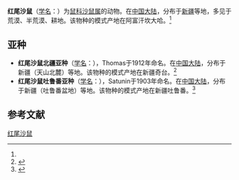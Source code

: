 {{Speciesbox
| name = 红尾沙鼠
| status = LC | status_system = IUCN3.1
| genus = Meriones
| species = erythrourus
| authority = (Gray, 1842)<ref name='id901'>{{cite web| url =http://www.bioinfo.cn/db05/BjdwSpecies.php?action=view&id=901| title =红尾沙鼠| work =《中国动物物种编目数据库》| publisher =中国科学院微生物研究所| author =中国科学院动物研究所| accessdate =2009-03-27| deadurl =yes| archiveurl =https://web.archive.org/web/20160305031020/http://www.bioinfo.cn/db05/BjdwSpecies.php?action=view&id=901| archivedate =2016-03-05}}</ref>
}}

'''红尾沙鼠'''（[[学名|学名]]：{{lang|la|''Meriones erythrourus''}}）为[[鼠科|鼠科]][[沙鼠属|沙鼠属]]的动物。在[[中国大陆|中国大陆]]，分布于[[新疆|新疆]]等地，多见于荒漠、半荒漠、耕地。该物种的模式产地在阿富汗坎大哈。<ref name='id901'/>

==亚种==
*'''红尾沙鼠北疆亚种'''（[[学名|学名]]：{{lang|la|''Meriones erythrourus aquilo''}}），Thomas于1912年命名。在[[中国大陆|中国大陆]]，分布于新疆（天山北麓）等地。该物种的模式产地在新疆奇台。<ref name='id902'>{{cite web| url =http://www.bioinfo.cn/db05/BjdwSpecies.php?action=view&id=902| title =红尾沙鼠北疆亚种| work =《中国动物物种编目数据库》| publisher =中国科学院微生物研究所| author =中国科学院动物研究所| accessdate =2009-03-27| deadurl =yes| archiveurl =https://web.archive.org/web/20160305075759/http://www.bioinfo.cn/db05/BjdwSpecies.php?action=view&id=902| archivedate =2016-03-05}}</ref>
*'''红尾沙鼠吐鲁番亚种'''（[[学名|学名]]：{{lang|la|''Meriones erythrourus turfanensis''}}），Satunin于1903年命名。在[[中国大陆|中国大陆]]，分布于新疆（吐鲁番盆地）等地。该物种的模式产地在新疆吐鲁番。<ref name='id903'>{{cite web| url =http://www.bioinfo.cn/db05/BjdwSpecies.php?action=view&id=903| title =红尾沙鼠吐鲁番亚种| work =《中国动物物种编目数据库》| publisher =中国科学院微生物研究所| author =中国科学院动物研究所| accessdate =2009-03-27| deadurl =yes| archiveurl =https://web.archive.org/web/20160305002810/http://www.bioinfo.cn/db05/BjdwSpecies.php?action=view&id=903| archivedate =2016-03-05}}</ref>

== 参考文献 ==
{{reflist}}
{{Taxonbar|from=Q1766096}}

[[Category:沙鼠属|红尾沙鼠]]


{{哺乳类小作品}}
